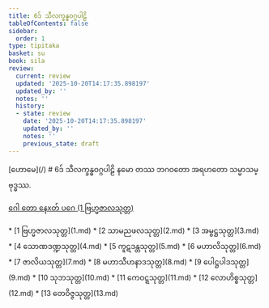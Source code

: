 ```yaml
---
title: 6ဒ် သီလက္ခန္ဓဝဂ္ဂပါဠိ
tableOfContents: false
sidebar:
  order: 1
type: tipitaka
basket: su
book: sila
review:
  current: review
  updated: '2025-10-20T14:17:35.898197'
  updated_by: ''
  notes: ''
  history:
  - state: review
    date: '2025-10-20T14:17:35.898197'
    updated_by: ''
    notes: ''
    previous_state: draft
---
```



<ReviewStatus review={frontmatter.review} showDetails={true} />

<HypothesisAnnotation frontmatter={frontmatter} />


<Paragraph type="center" book="sila">
[ဟောမေ](/)
</Paragraph>

<Paragraph type="center" book="sila">
# 6ဒ် သီလက္ခန္ဓဝဂ္ဂပါဠိ
</Paragraph>

<Paragraph number="1" book="sila">
နမော တဿ ဘဂဝတော အရဟတော သမ္မာသမ္ဗုဒ္ဓဿ.

[ဂေါ တော နေxတ် ပဂေ (1 ဗြဟ္မဇာလသုတ္တ)](1.md)



</Paragraph>

<TableOfContents book="sila" section="6">
* [1 ဗြဟ္မဇာလသုတ္တ](1.md)
* [2 သာမညဖလသုတ္တ](2.md)
* [3 အမ္ဗဋ္ဌသုတ္တ](3.md)
* [4 သောဏဒဏ္ဍသုတ္တ](4.md)
* [5 ကူဋဒန္တသုတ္တ](5.md)
* [6 မဟာလိသုတ္တ](6.md)
* [7 ဇာလိယသုတ္တ](7.md)
* [8 မဟာသီဟနာဒသုတ္တ](8.md)
* [9 ပေါဋ္ဌပါဒသုတ္တ](9.md)
* [10 သုဘသုတ္တ](10.md)
* [11 ကေဝဋ္ဋသုတ္တ](11.md)
* [12 လောဟိစ္စသုတ္တ](12.md)
* [13 တေဝိဇ္ဇသုတ္တ](13.md)
</TableOfContents>